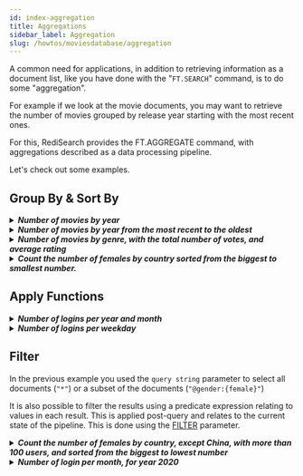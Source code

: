 ```yaml
---
id: index-aggregation
title: Aggregations
sidebar_label: Aggregation
slug: /howtos/moviesdatabase/aggregation
---
```



A common need for applications, in addition to retrieving information as a document list, like you have done with the "`FT.SEARCH`" command, is to do some "aggregation".

For example if we look at the movie documents, you may want to retrieve the number of movies grouped by release year starting with the most recent ones.

For this, RediSearch provides the FT.AGGREGATE command, with aggregations described as a data processing pipeline.

Let's check out some examples.

## Group By & Sort By

<details> 
  <summary>
  <i><b>
  Number of movies by year
  </b></i>
  </summary>

```
> FT.AGGREGATE "idx:movie" "*" GROUPBY 1 @release_year REDUCE COUNT 0 AS nb_of_movies

 1) (integer) 60
 2) 1) "release_year"
    2) "1964"
    3) "nb_of_movies"
    4) "9"
 ...   
 61) 1) "release_year"
    2) "2010"
    3) "nb_of_movies"
    4) "15"
```



---
</details>


<details> 
  <summary>
  <i><b>
  Number of movies by year from the most recent to the oldest
  </b></i>
  </summary>

```
> FT.AGGREGATE "idx:movie" "*" GROUPBY 1 @release_year REDUCE COUNT 0 AS nb_of_movies SORTBY 2 @release_year DESC 

1) (integer) 60
 2) 1) "release_year"
    2) "2019"
    3) "nb_of_movies"
    4) "14"
 ...   
11) 1) "release_year"
    2) "2010"
    3) "nb_of_movies"
    4) "15"
```
---
</details>

<details> 
  <summary>
  <i><b>
  Number of movies by genre, with the total number of votes, and average rating
  </b></i>
  </summary>

```
> FT.AGGREGATE idx:movie "*" GROUPBY 1 @genre REDUCE COUNT 0 AS nb_of_movies REDUCE SUM 1 votes AS nb_of_votes REDUCE AVG 1 rating AS avg_rating SORTBY 4 @avg_rating DESC @nb_of_votes DESC


 1) (integer) 26
 2) 1) "genre"
    2) "fantasy"
    3) "nb_of_movies"
    4) "1"
    5) "nb_of_votes"
    6) "1500090"
    7) "avg_rating"
    8) "8.8"
...
11) 1) "genre"
    2) "romance"
    3) "nb_of_movies"
    4) "2"
    5) "nb_of_votes"
    6) "746"
    7) "avg_rating"
    8) "6.65"
```

---
</details>


<details> 
  <summary>
  <i><b>
  Count the number of females by country sorted from the biggest to smallest number.
  </b></i>
  </summary>

```
> FT.AGGREGATE idx:user "@gender:{female}" GROUPBY 1 @country REDUCE COUNT 0 AS nb_of_users SORTBY 2 @nb_of_users DESC

 1) (integer) 193
 2) 1) "country"
    2) "china"
    3) "nb_of_users"
    4) "537"
...
11) 1) "country"
    2) "ukraine"
    3) "nb_of_users"
    4) "72"
```

---
</details>


## Apply Functions


<details> 
  <summary>
  <i><b>
  Number of logins per year and month
  </b></i>
  </summary>

The `idx:user` index contains the last_login field. This field stores the last login time as an EPOC timestamp.

RediSearch aggregation allows you to apply transformations to each record. This is done using the [APPLY](https://oss.redislabs.com/redisearch/Aggregations/#apply_expressions) parameter.

For this example you have to use a [date/time](https://oss.redislabs.com/redisearch/Aggregations/#list_of_datetime_apply_functions) function to extract the month and year from the timestamp.

```
> FT.AGGREGATE idx:user * APPLY year(@last_login) AS year APPLY "monthofyear(@last_login) + 1" AS month GROUPBY 2 @year @month REDUCE count 0 AS num_login SORTBY 4 @year ASC @month ASC

 1) (integer) 13
 2) 1) "year"
    2) "2019"
    3) "month"
    4) "9"
    5) "num_login"
    6) "230"
...
14) 1) "year"
    2) "2020"
    3) "month"
    4) "9"
    5) "num_login"
    6) "271"

```

---
</details>

<details> 
  <summary>
  <i><b>
  Number of logins per weekday
  </b></i>
  </summary>

Using the date/time Apply functions it is possible to extract the day of the week from the timestamp, so let's see how the logins are distributed over the week.

```
> FT.AGGREGATE idx:user * APPLY "dayofweek(@last_login) +1" AS dayofweek GROUPBY 1 @dayofweek REDUCE count 0 AS num_login SORTBY 2 @dayofweek ASC

1) (integer) 7
2) 1) "dayofweek"
   2) "1"
   3) "num_login"
   4) "815"
...
8) 1) "dayofweek"
   2) "7"
   3) "num_login"
   4) "906"

```

---
</details>

## Filter

In the previous example you used the `query string` parameter to select all documents (`"*"`) or a subset of the documents (`"@gender:{female}"`)

It is also possible to filter the results using a predicate expression relating to values in each result. This is applied post-query and relates to the current state of the pipeline. This is done using the [FILTER](https://oss.redislabs.com/redisearch/Aggregations/#filter_expressions) parameter. 


<details> 
  <summary>
  <i><b>
  Count the number of females by country, except China, with more than 100 users, and sorted from the biggest to lowest number
  </b></i>
  </summary>

```
> FT.AGGREGATE idx:user "@gender:{female}" GROUPBY 1 @country  REDUCE COUNT 0 AS nb_of_users  FILTER "@country!='china' && @nb_of_users > 100" SORTBY 2 @nb_of_users DESC

1) (integer) 163
2) 1) "country"
   2) "indonesia"
   3) "nb_of_users"
   4) "309"
...
6) 1) "country"
   2) "brazil"
   3) "nb_of_users"
   4) "108"
```

---
</details>


<details> 
  <summary>
  <i><b>
  Number of login per month, for year 2020
  </b></i>
  </summary>

This is similar to the previous query with the addition of a filter on the year.

```
> FT.AGGREGATE idx:user * APPLY year(@last_login) AS year APPLY "monthofyear(@last_login) + 1" AS month GROUPBY 2 @year @month REDUCE count 0 AS num_login  FILTER "@year==2020" SORTBY 2 @month ASC

 1) (integer) 13
 2) 1) "year"
    2) "2020"
    3) "month"
    4) "1"
    5) "num_login"
    6) "520"
...
10) 1) "year"
    2) "2020"
    3) "month"
    4) "9"
    5) "num_login"
    6) "271"

```

---
</details>
